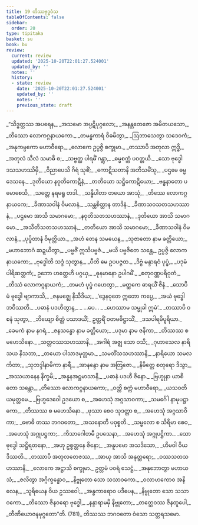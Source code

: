 ```yaml
---
title: 19 တိဿဗုဒ္ဓဝံသ
tableOfContents: false
sidebar:
  order: 20
type: tipitaka
basket: su
book: bu
review:
  current: review
  updated: '2025-10-20T22:01:27.524001'
  updated_by: ''
  notes: ''
  history:
  - state: review
    date: '2025-10-20T22:01:27.524001'
    updated_by: ''
    notes: ''
    previous_state: draft
---
```



<DynamicBreadcrumb />


<ReviewStatus review={frontmatter.review} showDetails={true} />

<HypothesisAnnotation frontmatter={frontmatter} />

<Division number="1" book="bu" e="ch" v="21" p="359">

<Paragraph number="773" type="verses" book="bu">
_“သိဒ္ဓတ္ထဿ အပရေန,_  
_အသမော အပ္ပဋိပုဂ္ဂလော;_  
_အနန္တတေဇော အမိတယသော,_  
_တိဿော လောကဂ္ဂနာယကော._  

</Paragraph>

</Division>
<Division number="2" book="bu" e="ch" v="21" p="359">

<Paragraph number="774" type="verses" book="bu">
_တမန္ဓကာရံ ဝိဓမိတွာ,_  
_ဩဘာသေတွာ သဒေဝကံ;_  
_အနုကမ္ပကော မဟာဝီရော,_  
_လောကေ ဥပ္ပဇ္ဇိ စက္ခုမာ._  

</Paragraph>

</Division>
<Division number="3" book="bu" e="ch" v="21" p="359">

<Paragraph number="775" type="verses" book="bu">
_တဿာပိ အတုလာ ဣဒ္ဓိ,_  
_အတုလံ သီလံ သမာဓိ စ;_  
_သဗ္ဗတ္ထ ပါရမိံ ဂန္တွာ,_  
_ဓမ္မစက္ကံ ပဝတ္တယိ._  

</Paragraph>

</Division>
<Division number="4" book="bu" e="ch" v="21" p="359">

<Paragraph number="776" type="verses" book="bu">
_သော ဗုဒ္ဓေါ ဒသသဟဿိမှိ,_  
_ဝိညာပေသိ ဂိရံ သုစိံ;_  
_ကောဋိသတာနိ အဘိသမိံသု,_  
_ပဌမေ ဓမ္မဒေသနေ._  

</Paragraph>

</Division>
<Division number="5" book="bu" e="ch" v="21" p="359">

<Paragraph number="777" type="verses" book="bu">
_ဒုတိယော နဝုတိကောဋီနံ,_  
_တတိယော သဋ္ဌိကောဋိယော;_  
_ဗန္ဓနာတော ပမောစေသိ,_  
_သတ္တေ နရမရူ တဒါ._  

</Paragraph>

</Division>
<Division number="6" book="bu" e="ch" v="21" p="359">

<Paragraph number="778" type="verses" book="bu">
_သန္နိပါတာ တယော အာသုံ,_  
_တိဿေ လောကဂ္ဂနာယကေ;_  
_ခီဏာသဝါနံ ဝိမလာနံ,_  
_သန္တစိတ္တာန တာဒိနံ._  

</Paragraph>

</Division>
<Division number="7" book="bu" e="ch" v="21" p="359">

<Paragraph number="779" type="verses" book="bu">
_ခီဏာသဝသတသဟဿာနံ,_  
_ပဌမော အာသိ သမာဂမော;_  
_နဝုတိသတသဟဿာနံ,_  
_ဒုတိယော အာသိ သမာဂမော._  

</Paragraph>

</Division>
<Division number="8" book="bu" e="ch" v="21" p="360">

<Paragraph number="780" type="verses" book="bu">
_အသီတိသတသဟဿာနံ,_  
_တတိယော အာသိ သမာဂမော;_  
_ခီဏာသဝါနံ ဝိမလာနံ,_  
_ပုပ္ဖိတာနံ ဝိမုတ္တိယာ._  

</Paragraph>

</Division>
<Division number="9" book="bu" e="ch" v="21" p="360">

<Paragraph number="781" type="verses" book="bu">
_အဟံ တေန သမယေန,_  
_သုဇာတော နာမ ခတ္တိယော;_  
_မဟာဘောဂံ ဆဍ္ဍယိတွာ,_  
_ပဗ္ဗဇိံ ဣသိပဗ္ဗဇံ._  

</Paragraph>

</Division>
<Division number="10" book="bu" e="ch" v="21" p="360">

<Paragraph number="782" type="verses" book="bu">
_မယိ ပဗ္ဗဇိတေ သန္တေ,_  
ဥပ္ပဇ္ဇိ လောကနာယကော;_  
_ဗုဒ္ဓေါတိ သဒ္ဒံ သုတွာန,_  
_ပီတိ မေ ဥပပဇ္ဇထ._  

</Paragraph>

</Division>
<Division number="11" book="bu" e="ch" v="21" p="360">

<Paragraph number="783" type="verses" book="bu">
_ဒိဗ္ဗံ မန္ဒာရဝံ ပုပ္ဖံ,_  
_ပဒုမံ ပါရိဆတ္တကံ;_  
ဥဘော ဟတ္ထေဟိ ပဂ္ဂယှ,_  
_ဓုနမာနော ဥပါဂမိံ._  

</Paragraph>

</Division>
<Division number="12" book="bu" e="ch" v="21" p="360">

<Paragraph number="784" type="verses" book="bu">
_စတုဝဏ္ဏပရိဝုတံ,_  
_တိဿံ လောကဂ္ဂနာယကံ;_  
_တမဟံ ပုပ္ဖံ ဂဟေတွာ,_  
_မတ္ထကေ ဓာရယိံ ဇိနံ._  

</Paragraph>

</Division>
<Division number="13" book="bu" e="ch" v="21" p="360">

<Paragraph number="785" type="verses" book="bu">
_သောပိ မံ ဗုဒ္ဓေါ ဗျာကာသိ,_  
_ဇနမဇ္ဈေ နိသီဒိယ;_  
_‘ဒွေနဝုတေ ဣတော ကပ္ပေ,_  
_အယံ ဗုဒ္ဓေါ ဘဝိဿတိ._  

</Paragraph>

</Division>
<Division number="14" book="bu" e="ch" v="21" p="360">

<Paragraph number="786" type="verses" book="bu">
_ပဓာနံ ပဒဟိတွာန,_  
_ …ပေ… _  
_ဟေဿာမ သမ္မုခါ ဣမံ’._  

</Paragraph>

</Division>
<Division number="15" book="bu" e="ch" v="21" p="360">

<Paragraph number="787" type="verses" book="bu">
_တဿာပိ ဝစနံ သုတွာ,_  
_ဘိယျော စိတ္တံ ပသာဒယိံ;_  
ဥတ္တရိံ ဝတမဓိဋ္ဌာသိံ,_  
_ဒသပါရမိပူရိယာ._  

</Paragraph>

</Division>
<Division number="16" book="bu" e="ch" v="21" p="360">

<Paragraph number="788" type="verses" book="bu">
_ခေမကံ နာမ နဂရံ,_  
_ဇနသန္ဓော နာမ ခတ္တိယော;_  
_ပဒုမာ နာမ ဇနိကာ,_  
_တိဿဿ စ မဟေသိနော._  

</Paragraph>

</Division>
<Division number="17" book="bu" e="ch" v="21" p="360">

<Paragraph number="789" type="verses" book="bu">
_သတ္တဝဿသဟဿာနိ,_  
_အဂါရံ အဇ္ဈ သော ဝသိ;_  
_ဂုဟာသေလ နာရိသယ နိသဘာ,_  
_တယော ပါသာဒမုတ္တမာ._  

</Paragraph>

</Division>
<Division number="18" book="bu" e="ch" v="21" p="360">

<Paragraph number="790" type="verses" book="bu">
_သမတိံသသဟဿာနိ,_  
_နာရိယော သမလင်္ကတာ;_  
_သုဘဒ္ဒါနာမိကာ နာရီ,_  
_အာနန္ဒော နာမ အတြဇော._  

</Paragraph>

</Division>
<Division number="19" book="bu" e="ch" v="21" p="360">

<Paragraph number="791" type="verses" book="bu">
_နိမိတ္တေ စတုရော ဒိသွာ,_  
_အဿယာနေန နိက္ခမိ;_  
_အနူနအဋ္ဌမာသာနိ,_  
_ပဓာနံ ပဒဟီ ဇိနော._  

</Paragraph>

</Division>
<Division number="20" book="bu" e="ch" v="21" p="360">

<Paragraph number="792" type="verses" book="bu">
_ဗြဟ္မုနာ ယာစိတော သန္တော,_  
_တိဿော လောကဂ္ဂနာယကော;_  
_ဝတ္တိ စက္ကံ မဟာဝီရော,_  
_ယသဝတိယမုတ္တမေ._  

</Paragraph>

</Division>
<Division number="21" book="bu" e="ch" v="21" p="360">

<Paragraph number="793" type="verses" book="bu">
_ဗြဟ္မဒေဝေါ ဥဒယော စ,_  
_အဟေသုံ အဂ္ဂသာဝကာ;_  
_သမင်္ဂေါ နာမုပဋ္ဌာကော,_  
_တိဿဿ စ မဟေသိနော._  

</Paragraph>

</Division>
<Division number="22" book="bu" e="ch" v="21" p="361">

<Paragraph number="794" type="verses" book="bu">
_ဖုဿာ စေဝ သုဒတ္တာ စ,_  
_အဟေသုံ အဂ္ဂသာဝိကာ;_  
_ဗောဓိ တဿ ဘဂဝတော,_  
_အသနောတိ ပဝုစ္စတိ._  

</Paragraph>

</Division>
<Division number="23" book="bu" e="ch" v="21" p="361">

<Paragraph number="795" type="verses" book="bu">
_သမ္ဗလော စ သိရိမာ စေဝ,_  
_အဟေသုံ အဂ္ဂုပဋ္ဌကာ;_  
_ကိသာဂေါတမီ ဥပသေနာ,_  
_အဟေသုံ အဂ္ဂုပဋ္ဌိကာ._  

</Paragraph>

</Division>
<Division number="24" book="bu" e="ch" v="21" p="361">

<Paragraph number="796" type="verses" book="bu">
_သော ဗုဒ္ဓေါ သဋ္ဌိရတနော,_  
_အဟု ဥစ္စတ္တနေ ဇိနော;_  
_အနူပမော အသဒိသော,_  
_ဟိမဝါ ဝိယ ဒိဿတိ._  

</Paragraph>

</Division>
<Division number="25" book="bu" e="ch" v="21" p="361">

<Paragraph number="797" type="verses" book="bu">
_တဿာပိ အတုလတေဇဿ,_  
_အာယု အာသိ အနုတ္တရော;_  
_ဝဿသတသဟဿာနိ,_  
_လောကေ အဋ္ဌာသိ စက္ခုမာ._  

</Paragraph>

</Division>
<Division number="26" book="bu" e="ch" v="21" p="361">

<Paragraph number="798" type="verses" book="bu">
ဥတ္တမံ ပဝရံ သေဋ္ဌံ,_  
_အနုဘောတွာ မဟာယသံ;_  
_ဇလိတွာ အဂ္ဂိက္ခန္ဓောဝ,_  
_နိဗ္ဗုတော သော သသာဝကော._  

</Paragraph>

</Division>
<Division number="27" book="bu" e="ch" v="21" p="361">

<Paragraph number="799" type="verses" book="bu">
_ဝလာဟကောဝ အနိလေန,_  
_သူရိယေန ဝိယ ဥဿဝေါ;_  
_အန္ဓကာရောဝ ပဒီပေန,_  
_နိဗ္ဗုတော သော သသာဝကော._  

</Paragraph>

</Division>
<Division number="28" book="bu" e="ch" v="21" p="361">

<Paragraph number="800" type="verses" book="bu">
_တိဿော ဇိနဝရော ဗုဒ္ဓေါ,_  
_နန္ဒာရာမမှိ နိဗ္ဗုတော;_  
_တတ္ထေဝဿ ဇိနထူပေါ,_  
_တီဏိယောဇနမုဂ္ဂတော”တိ. (781)_  


</Paragraph>
</Division>

<Paragraph number="801" type="center" book="bu">
တိဿဿ ဘဂဝတော ဝံသော သတ္တရသမော.
</Paragraph>